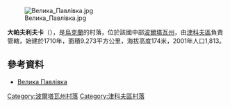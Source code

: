 [[Image:Велика_Павлівка.jpg|right]]

{{coord|50|14|10|N|34|16|2|E|scale:100000_region:UA|display=title}}

'''大帕夫利夫卡'''（{{lang-uk|Велика Павлівка}}），是[[烏克蘭|烏克蘭]]的村落，位於該國中部[[波爾塔瓦州|波爾塔瓦州]]，由[[津科夫區|津科夫區]]負責管轄，始建於1710年，面積9.273平方公里，海拔高度174米，2001年人口1,813。

==參考資料==
*[http://w1.c1.rada.gov.ua/pls/z7502/A005?rdat1=13.01.2012&rf7571=25148 Велика Павлівка]{{dead link|date=2017年12月 |bot=InternetArchiveBot |fix-attempted=yes }}

{{DEFAULTSORT:Велика Павлівка}}
[[Category:波爾塔瓦州村落|Category:波爾塔瓦州村落]]
[[Category:津科夫區村落|Category:津科夫區村落]]


{{Poltava-geo-stub}}